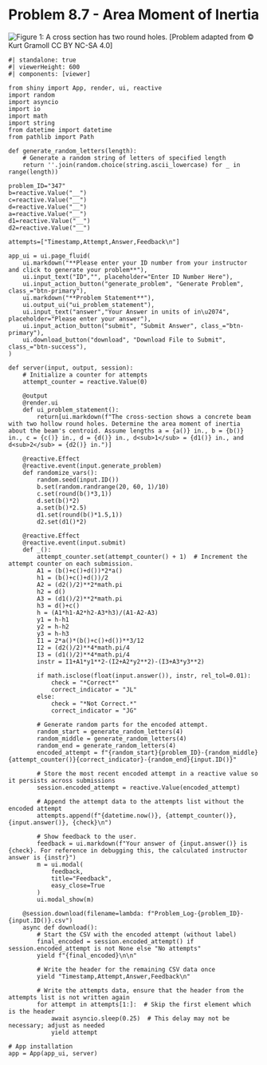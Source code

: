 # Problem 8.7 - Area Moment of Inertia {.unnumbered}

![Figure 1: A cross section has two round holes.](images/347.png){fig-alt="Picture with a cross section with two holes drilled. The cross section has a height of d+c+b and a width of a+a. The bottom hole is centered at height d with a diameter of d2. The top hole is centered at height c+d with a diameter of d1."}
\[Problem adapted from © Kurt Gramoll CC BY NC-SA 4.0\]

```shinylive-python
#| standalone: true
#| viewerHeight: 600
#| components: [viewer]

from shiny import App, render, ui, reactive
import random
import asyncio
import io
import math
import string
from datetime import datetime
from pathlib import Path

def generate_random_letters(length):
    # Generate a random string of letters of specified length
    return ''.join(random.choice(string.ascii_lowercase) for _ in range(length))  

problem_ID="347"
b=reactive.Value("__")
c=reactive.Value("__")
d=reactive.Value("__")
a=reactive.Value("__")
d1=reactive.Value("__")
d2=reactive.Value("__")
  
attempts=["Timestamp,Attempt,Answer,Feedback\n"]

app_ui = ui.page_fluid(
    ui.markdown("**Please enter your ID number from your instructor and click to generate your problem**"),
    ui.input_text("ID","", placeholder="Enter ID Number Here"),
    ui.input_action_button("generate_problem", "Generate Problem", class_="btn-primary"),
    ui.markdown("**Problem Statement**"),
    ui.output_ui("ui_problem_statement"),
    ui.input_text("answer","Your Answer in units of in\u2074", placeholder="Please enter your answer"),
    ui.input_action_button("submit", "Submit Answer", class_="btn-primary"),
    ui.download_button("download", "Download File to Submit", class_="btn-success"),
)

def server(input, output, session):
    # Initialize a counter for attempts
    attempt_counter = reactive.Value(0)

    @output
    @render.ui
    def ui_problem_statement():
        return[ui.markdown(f"The cross-section shows a concrete beam with two hollow round holes. Determine the area moment of inertia about the beam's centroid. Assume lengths a = {a()} in., b = {b()} in., c = {c()} in., d = {d()} in., d<sub>1</sub> = {d1()} in., and d<sub>2</sub> = {d2()} in.")]
    
    @reactive.Effect
    @reactive.event(input.generate_problem)
    def randomize_vars():
        random.seed(input.ID())
        b.set(random.randrange(20, 60, 1)/10)
        c.set(round(b()*3,1))
        d.set(b()*2)
        a.set(b()*2.5)
        d1.set(round(b()*1.5,1))
        d2.set(d1()*2)
        
    @reactive.Effect
    @reactive.event(input.submit)
    def _():
        attempt_counter.set(attempt_counter() + 1)  # Increment the attempt counter on each submission.
        A1 = (b()+c()+d())*2*a()
        h1 = (b()+c()+d())/2
        A2 = (d2()/2)**2*math.pi
        h2 = d()
        A3 = (d1()/2)**2*math.pi
        h3 = d()+c()
        h = (A1*h1-A2*h2-A3*h3)/(A1-A2-A3)
        y1 = h-h1
        y2 = h-h2
        y3 = h-h3
        I1 = 2*a()*(b()+c()+d())**3/12
        I2 = (d2()/2)**4*math.pi/4
        I3 = (d1()/2)**4*math.pi/4
        instr = I1+A1*y1**2-(I2+A2*y2**2)-(I3+A3*y3**2)

        if math.isclose(float(input.answer()), instr, rel_tol=0.01):
            check = "*Correct*"
            correct_indicator = "JL"
        else:
            check = "*Not Correct.*"
            correct_indicator = "JG"

        # Generate random parts for the encoded attempt.
        random_start = generate_random_letters(4)
        random_middle = generate_random_letters(4)
        random_end = generate_random_letters(4)
        encoded_attempt = f"{random_start}{problem_ID}-{random_middle}{attempt_counter()}{correct_indicator}-{random_end}{input.ID()}"

        # Store the most recent encoded attempt in a reactive value so it persists across submissions
        session.encoded_attempt = reactive.Value(encoded_attempt)

        # Append the attempt data to the attempts list without the encoded attempt
        attempts.append(f"{datetime.now()}, {attempt_counter()}, {input.answer()}, {check}\n")

        # Show feedback to the user.
        feedback = ui.markdown(f"Your answer of {input.answer()} is {check}. For reference in debugging this, the calculated instructor answer is {instr}")
        m = ui.modal(
            feedback,
            title="Feedback",
            easy_close=True
        )
        ui.modal_show(m)

    @session.download(filename=lambda: f"Problem_Log-{problem_ID}-{input.ID()}.csv")
    async def download():
        # Start the CSV with the encoded attempt (without label)
        final_encoded = session.encoded_attempt() if session.encoded_attempt is not None else "No attempts"
        yield f"{final_encoded}\n\n"
        
        # Write the header for the remaining CSV data once
        yield "Timestamp,Attempt,Answer,Feedback\n"
        
        # Write the attempts data, ensure that the header from the attempts list is not written again
        for attempt in attempts[1:]:  # Skip the first element which is the header
            await asyncio.sleep(0.25)  # This delay may not be necessary; adjust as needed
            yield attempt

# App installation
app = App(app_ui, server)
```
